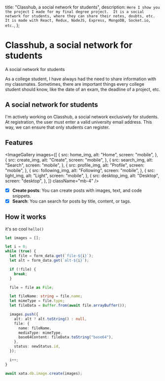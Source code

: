 



  title: "Classhub, a social network for students",
  description: `Here I show you the project I made for my final degree project. 
    It is a social network for students, where they can share their notes, doubts, etc. 
    It is made with React, Redux, NodeJS, Express, MongoDB, Socket.io, etc.`,
};


# Classhub, a social network for students

<ViewAppButton href="https://theclasshub.vercel.app/" />


A social network for students

As a college student, I have always had the need to share information with my classmates. Sometimes, there are important things every college student should know, like the date of an exam, the deadline of a project, etc.

## A social network for students

I'm actively working on Classhub, a social network exclusively for students. At registration, the user must enter a valid university email address. This way, we can ensure that only students can register.

## Features

<ImageGallery
  images={[
    {
      src: home_img,
      alt: "Home",
      screen: "mobile",
    },
    {
      src: create_img,
      alt: "Create",
      screen: "mobile",
    },
    {
      src: search_img,
      alt: "Search",
      screen: "mobile",
    },
    {
      src: profile_img,
      alt: "Profile",
      screen: "mobile",
    },
    {
      src: following_img,
      alt: "Following",
      screen: "mobile",
    },
    {
      src: light_img,
      alt: "Light",
      screen: "mobile",
    },
    {
      src: desktop_img,
      alt: "Desktop",
      screen: "desktop",
    },
  ]}
  className="mb-4"
/>

- [x] **Create posts**: You can create posts with images, text, and code snippets.
- [x] **Search**: You can search for posts by title, content, or tags.

## How it works

it's so cool `hello()`

```ts showLineNumbers title="src/pages/api/posts/[id]/images.ts"  {6-10, 13}
let images = [];

let i = 0;
while (true) {
  let file = form_data.get(`file-${i}`);
  let alt = form_data.get(`alt-${i}`);

  if (!file) {
    break;
  }

  file = file as File;

  let fileName: string = file.name;
  let mimeType = file.type;
  let fileData = Buffer.from(await file.arrayBuffer());

  images.push({
    alt: alt ? alt.toString() : null,
    file: {
      name: fileName,
      mediaType: mimeType,
      base64Content: fileData.toString("base64"),
    },
    status: newStatus.id,
  });

  i++;
}

await xata.db.image.create(images);
```
